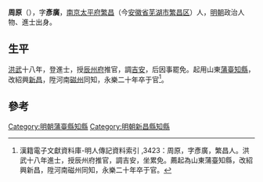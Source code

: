 {{Otheruses|other=名为周原的其他人物|周原 (消歧义)}}

'''周原'''（{{bd|？||1422年}}），字'''彥廣'''，[[南直隶|南京]][[太平府_(安徽省)|太平府]][[繁昌区|繁昌]]（今[[安徽省|安徽省]][[芜湖市|芜湖市]][[繁昌区|繁昌区]]）人，[[明朝|明朝]]政治人物、進士出身。

== 生平 ==
[[洪武|洪武]]十八年，登進士，授[[辰州府|辰州府]]推官，調[[吉安府|吉安]]，后因事罷免。起用山東[[蒲台縣|蒲臺]][[知縣|知縣]]，改紹興[[新昌|新昌]]，陞河南[[磁州|磁州]]同知，永樂二十年卒于官<ref>漢籍電子文獻資料庫-明人傳記資料索引 ,3423：周原，字彥廣，繁昌人。洪武十八年進士，授辰州府推官，調吉安，坐累免。薦起為山東蒲臺知縣，改紹興新昌，陞河南磁州同知，永樂二十年卒于官。	</ref>。

==參考==
{{reflist}}

{{洪武十八年乙丑科殿試金榜}}

{{Authority control}}

{{DEFAULTSORT:}}
[[Category:明朝蒲臺縣知縣|Category:明朝蒲臺縣知縣]]
[[Category:明朝新昌縣知縣|Category:明朝新昌縣知縣]]


{{明朝人物小作品}}